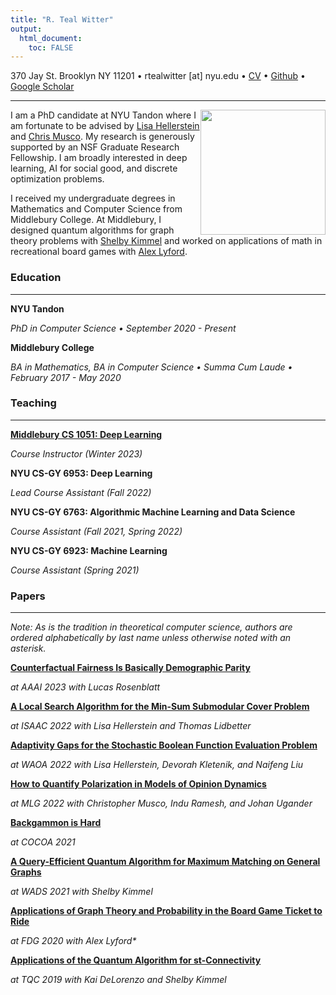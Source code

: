 ```yaml
---
title: "R. Teal Witter"
output: 
  html_document:
    toc: FALSE
---
```


370 Jay St. Brooklyn NY 11201 • rtealwitter [at] nyu.edu • [CV](files/cv.pdf) • [Github](https://github.com/rtealwitter) • [Google Scholar](https://scholar.google.com/citations?user=B2hIq-cAAAAJ&hl=en)

___ 

<img src="files/headshot.jpeg" style="float: right" width="200" />
I am a PhD candidate at NYU Tandon where I am fortunate to be advised 
by [Lisa Hellerstein](https://cse.engineering.nyu.edu/~hstein/) and [Chris Musco](https://www.chrismusco.com/). 
My research is generously supported by an NSF Graduate Research Fellowship. 
I am broadly interested in deep learning, AI for social good, and discrete optimization problems.

I received my undergraduate degrees in Mathematics and Computer Science from Middlebury College.
At Middlebury, I designed quantum algorithms for graph theory problems with [Shelby Kimmel](http://shelbykimmel.com/)
and worked on applications of math in recreational board games with [Alex Lyford](https://www.middlebury.edu/academics/math/faculty/node/550503).

### Education

--- 

**NYU Tandon**

*PhD in Computer Science • September 2020 - Present*

**Middlebury College**

*BA in Mathematics, BA in Computer Science • Summa Cum Laude • February 2017 - May 2020*


### Teaching

---

**[Middlebury CS 1051: Deep Learning](https://www.rtealwitter.com/deeplearning2023/)**

*Course Instructor (Winter 2023)*

**NYU CS-GY 6953: Deep Learning**

*Lead Course Assistant (Fall 2022)*

**NYU CS-GY 6763: Algorithmic Machine Learning and Data Science**

*Course Assistant (Fall 2021, Spring 2022)*

**NYU CS-GY 6923: Machine Learning**

*Course Assistant (Spring 2021)*

### Papers

---

*Note: As is the tradition in theoretical computer science, authors are ordered alphabetically by last name unless otherwise noted with an asterisk.*

**[Counterfactual Fairness Is Basically Demographic Parity](https://arxiv.org/abs/2208.03843)**

*at AAAI 2023 with Lucas Rosenblatt*


**[A Local Search Algorithm for the Min-Sum Submodular Cover Problem](https://arxiv.org/abs/2209.03054)**

*at ISAAC 2022 with Lisa Hellerstein and Thomas Lidbetter*


**[Adaptivity Gaps for the Stochastic Boolean Function Evaluation Problem](https://arxiv.org/abs/2208.03810)**

*at WAOA 2022 with Lisa Hellerstein, Devorah Kletenik, and Naifeng Liu*

**[How to Quantify Polarization in Models of Opinion Dynamics](https://arxiv.org/abs/2110.11981)**

*at MLG 2022 with Christopher Musco, Indu Ramesh, and Johan Ugander*


**[Backgammon is Hard](https://arxiv.org/abs/2106.16172)**

*at COCOA 2021*

**[A Query-Efficient Quantum Algorithm for Maximum Matching on General Graphs](https://arxiv.org/abs/2010.02324)**

*at WADS 2021 with Shelby Kimmel*

**[Applications of Graph Theory and Probability in the Board Game Ticket to Ride](https://dl.acm.org/doi/10.1145/3402942.3402963)**

*at FDG 2020 with Alex Lyford\**

**[Applications of the Quantum Algorithm for st-Connectivity](https://arxiv.org/abs/1904.05995)**

*at TQC 2019 with Kai DeLorenzo and Shelby Kimmel*

<br/>
